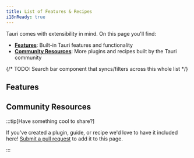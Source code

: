 ```yaml
---
title: List of Features & Recipes
i18nReady: true
---
```



Tauri comes with extensibility in mind. On this page you'll find:

- **[Features](#features)**: Built-in Tauri features and functionality
- **[Community Resources](#community-resources)**: More plugins and recipes built by the Tauri community

{/* TODO: Search bar component that syncs/filters across this whole list */}

## Features

<FeaturesList path="features" locale="en" />

## Community Resources

<CommunityList />

:::tip[Have something cool to share?]

If you've created a plugin, guide, or recipe we'd love to have it included here! [Submit a pull request](https://github.com/tauri-apps/tauri-docs/pulls) to add it to this page.

:::
